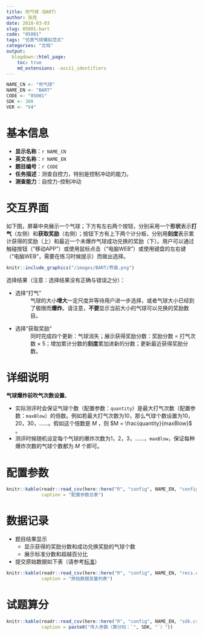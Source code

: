 ```yaml
---
title: 吹气球（BART）
author: 张亮
date: 2018-03-03
slug: 05001-bart
code: "05001"
tags: "仿真气球模拟范式"
categories: "文档"
output:
  blogdown::html_page:
    toc: true
    md_extensions: -ascii_identifiers
---
```


```r
NAME_CN <- "吹气球"
NAME_EN <- "BART"
CODE <- "05001"
SDK <- 300
VER <- "V4"
```

# 基本信息

* **显示名称**：`r NAME_CN`
* **英文名称**：`r NAME_EN`
* **题目编号**：`r CODE`
* **任务描述**：测查自控力，特别是控制冲动的能力。
* **测查能力**：自控力-控制冲动

# 交互界面

如下图，屏幕中央展示一个气球；下方有左右两个按钮，分别采用一个**形状**表示**打气**（左侧）和**获取奖励**（右侧）；按钮下方有上下两个计分板，分别用**刻度**表示累计获得的奖励（上）和最近一个未爆炸气球成功兑换的奖励（下）。用户可以通过触碰按钮（“移动APP”）或使用鼠标点击（“电脑WEB”）或使用键盘的左右键（“电脑WEB”，需要在练习时候提示）而做出选择。

```r
knitr::include_graphics("/images/BART/界面.png")
```

选择结果（注意：选择结果没有正确与错误之分）：

* 选择“打气”
: 气球的大小**增大**一定尺度并等待用户进一步选择，或者气球大小已经到了极限而**爆炸**。请注意，**不要**显示当前大小的气球可以兑换的奖励数目。

* 选择“获取奖励”
: 同时完成四个更新：气球消失；展示获得奖励分数：奖励分数 $=$ 打气次数 $\times$ 5；增加累计分数的**刻度**累加进新的分数；更新最近获得奖励分数。

# 详细说明

<!-- **气球爆炸几率**。假设气球最大打气次数为 $N$ （参数配置），那么，用户第 $K$ 次打气时的气球爆炸的概率为 $\frac{1}{N - K + 1}$ 。例如：若气球最大打气次数为`5`，那么 -->

<!-- 1. 用户执行第1次打气时，则从[1, 2, 3, 4, 5]的数组中随机取一个数字：若取到1，则打气后气球爆炸；若未取到1，则气球增大，同时奖金池增大5。 -->
<!-- 1. 若用户执行第2次打气，则从[1, 2, 3, 4]的数组中随机取一个数字：若取到1，则打气后气球爆炸；若未取到1，则气球增大，同时奖金池增大5。 -->
<!-- 1. 依此类推。 -->

**气球爆炸前吹气次数设置**。

* 实际测评时会保证气球个数（配置参数：`quantity`）是最大打气次数（配置参数：`maxBlow`）的倍数。例如若最大打气次数为10，那么气球个数设置为10，20，30，……。假如这个倍数是 $M$ ，则 $M = \frac{quantity}{maxBlow}$ 。
* 测评时候随机设定每个气球的爆炸次数为1，2，3，……，`maxBlow`，保证每种爆炸次数的气球个数都为 $M$ 个即可。

# 配置参数

```r
knitr::kable(readr::read_csv(here::here("R", "config", NAME_EN, "configs.csv")),
             caption = "配置参数总表")
```

# 数据记录

* 题目结果显示
    + 显示获得的奖励分数和成功兑换奖励的气球个数
    + 展示标准分数和超越百分比
* 提交原始数据如下表（请参考[标准](`r blogdown::shortcode("relref", "standard")`)）

```r
knitr::kable(readr::read_csv(here::here("R", "config", NAME_EN, "recs.csv")),
             caption = "原始数据变量列表")
```

# 试题算分

```r
knitr::kable(readr::read_csv(here::here("R", "config", NAME_EN, "sdk.csv")),
             caption = paste0("传入参数（算分码：`", SDK, "`）"))
```

